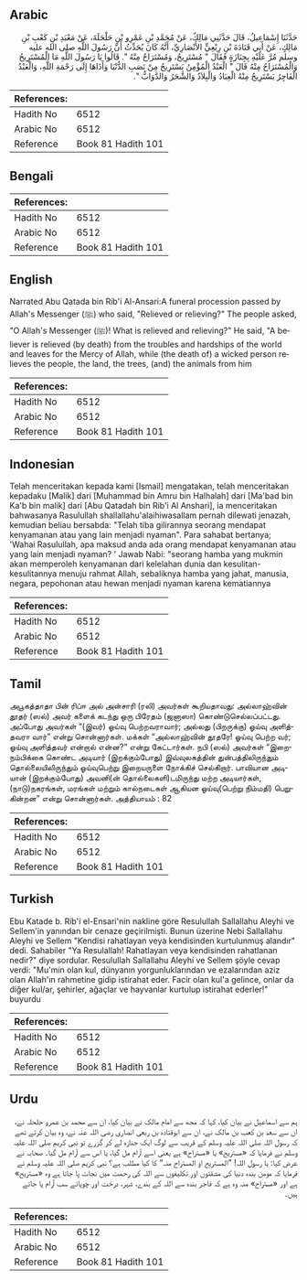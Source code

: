 ## Arabic


<div dir="rtl" lang="ar" style={{fontSize:'larger',backgroundColor:'#f8f9fa',padding:20}}>
حَدَّثَنَا إِسْمَاعِيلُ، قَالَ حَدَّثَنِي مَالِكٌ، عَنْ مُحَمَّدِ بْنِ عَمْرِو بْنِ حَلْحَلَةَ، عَنْ مَعْبَدِ بْنِ كَعْبِ بْنِ مَالِكٍ، عَنْ أَبِي قَتَادَةَ بْنِ رِبْعِيٍّ الأَنْصَارِيِّ، أَنَّهُ كَانَ يُحَدِّثُ أَنَّ رَسُولَ اللَّهِ صلى الله عليه وسلم مُرَّ عَلَيْهِ بِجِنَازَةٍ فَقَالَ ‏"‏ مُسْتَرِيحٌ، وَمُسْتَرَاحٌ مِنْهُ ‏"‏‏.‏ قَالُوا يَا رَسُولَ اللَّهِ مَا الْمُسْتَرِيحُ وَالْمُسْتَرَاحُ مِنْهُ قَالَ ‏"‏ الْعَبْدُ الْمُؤْمِنُ يَسْتَرِيحُ مِنْ نَصَبِ الدُّنْيَا وَأَذَاهَا إِلَى رَحْمَةِ اللَّهِ، وَالْعَبْدُ الْفَاجِرُ يَسْتَرِيحُ مِنْهُ الْعِبَادُ وَالْبِلاَدُ وَالشَّجَرُ وَالدَّوَابُّ ‏"‏‏.‏
</div>
<div style={{backgroundColor:'#f8f9fa',padding:20, marginBottom: 10}}><table> <thead> <tr> <th>References:</th> <th></th> </tr> </thead> <tbody><tr><td>Hadith No</td><td>6512</td></tr><tr><td>Arabic No</td><td>6512</td></tr><tr><td>Reference</td><td>Book 81 Hadith 101</td></tr></tbody></table></div>

## Bengali


<div dir="ltr" lang="bn" style={{fontSize:'larger',backgroundColor:'#f8f9fa',padding:20}}>

</div>
<div style={{backgroundColor:'#f8f9fa',padding:20, marginBottom: 10}}><table> <thead> <tr> <th>References:</th> <th></th> </tr> </thead> <tbody><tr><td>Hadith No</td><td>6512</td></tr><tr><td>Arabic No</td><td>6512</td></tr><tr><td>Reference</td><td>Book 81 Hadith 101</td></tr></tbody></table></div>

## English


<div dir="ltr" lang="en" style={{fontSize:'larger',backgroundColor:'#f8f9fa',padding:20}}>
Narrated Abu Qatada bin Rib'i Al-Ansari:A funeral procession passed by Allah's Messenger (ﷺ) who said, "Relieved or relieving?" The people asked, "O Allah's Messenger (ﷺ)! What is relieved and relieving?" He said, "A believer is relieved (by death) from the troubles and hardships of the world and leaves for the Mercy of Allah, while (the death of) a wicked person relieves the people, the land, the trees, (and) the animals from him
</div>
<div style={{backgroundColor:'#f8f9fa',padding:20, marginBottom: 10}}><table> <thead> <tr> <th>References:</th> <th></th> </tr> </thead> <tbody><tr><td>Hadith No</td><td>6512</td></tr><tr><td>Arabic No</td><td>6512</td></tr><tr><td>Reference</td><td>Book 81 Hadith 101</td></tr></tbody></table></div>

## Indonesian


<div dir="ltr" lang="id" style={{fontSize:'larger',backgroundColor:'#f8f9fa',padding:20}}>
Telah menceritakan kepada kami [Ismail] mengatakan, telah menceritakan kepadaku [Malik] dari [Muhammad bin Amru bin Halhalah] dari [Ma'bad bin Ka'b bin malik] dari [Abu Qatadah bin Rib'i Al Anshari], ia menceritakan bahwasanya Rasulullah shallallahu'alaihiwasallam pernah dilewati jenazah, kemudian beliau bersabda: "Telah tiba gilirannya seorang mendapat kenyamanan atau yang lain menjadi nyaman". Para sahabat bertanya; 'Wahai Rasulullah, apa maksud anda ada orang mendapat kenyamanan atau yang lain menjadi nyaman? ' Jawab Nabi: "seorang hamba yang mukmin akan memperoleh kenyamanan dari kelelahan dunia dan kesulitan-kesulitannya menuju rahmat Allah, sebaliknya hamba yang jahat, manusia, negara, pepohonan atau hewan menjadi nyaman karena kematiannya
</div>
<div style={{backgroundColor:'#f8f9fa',padding:20, marginBottom: 10}}><table> <thead> <tr> <th>References:</th> <th></th> </tr> </thead> <tbody><tr><td>Hadith No</td><td>6512</td></tr><tr><td>Arabic No</td><td>6512</td></tr><tr><td>Reference</td><td>Book 81 Hadith 101</td></tr></tbody></table></div>

## Tamil


<div dir="ltr" lang="ta" style={{fontSize:'larger',backgroundColor:'#f8f9fa',padding:20}}>
அபூகத்தாதா பின் ரிப்ஈ அல் அன்சாரி (ரலி) அவர்கள் கூறியதாவது: அல்லாஹ்வின் தூதர் (ஸல்) அவர் களைக் கடந்து ஒரு பிரேதம் (ஜனாஸா) கொண்டுசெல்லப்பட்டது. அப்போது அவர்கள் “(இவர்) ஓய்வு பெற்றவராவார்; அல்லது (பிறருக்கு) ஓய்வு அளித்தவரா வார்” என்று சொன்னார்கள். மக்கள் “அல்லாஹ்வின் தூதரே! ஓய்வு பெற்ற வர்; ஓய்வு அளித்தவர் என்றால் என்ன?” என்று கேட்டார்கள். நபி (ஸல்) அவர்கள் “இறைநம்பிக்கை கொண்ட அடியார் (இறக்கும்போது) இவ்வுலகத்தின் துன்பத்திலிருந்தும் தொல்லையிலிருந்தும் ஓய்வுபெற்று இறையருளை நோக்கிச் செல்கிறார். பாவியான அடியான் (இறக்கும்போது) அவனி(ன் தொல்லைகளி)டமிருந்து மற்ற அடியார்கள், (நாடு)நகரங்கள், மரங்கள் மற்றும் கால்நடைகள் ஆகியன ஓய்வு(பெற்று நிம்மதி) பெறுகின்றன” என்று சொன்னார்கள். அத்தியாயம் : 82
</div>
<div style={{backgroundColor:'#f8f9fa',padding:20, marginBottom: 10}}><table> <thead> <tr> <th>References:</th> <th></th> </tr> </thead> <tbody><tr><td>Hadith No</td><td>6512</td></tr><tr><td>Arabic No</td><td>6512</td></tr><tr><td>Reference</td><td>Book 81 Hadith 101</td></tr></tbody></table></div>

## Turkish


<div dir="ltr" lang="tr" style={{fontSize:'larger',backgroundColor:'#f8f9fa',padding:20}}>
Ebu Katade b. Rib'i el-Ensari'nin nakline göre Resulullah Sallallahu Aleyhi ve Sellem'in yanından bir cenaze geçirilmişti. Bunun üzerine Nebi Sallallahu Aleyhi ve Sellem "Kendisi rahatlayan veya kendisinden kurtulunmuş alandır" dedi. Sahabiler "Ya Resulallah! Rahatlayan veya kendisinden rahatlanan nedir?" diye sordular. Resulullah Sallallahu Aleyhi ve Sellem şöyle cevap verdi: "Mu'min olan kul, dünyanın yorgunluklarından ve ezalarından aziz olan Allah'ın rahmetine gidip istirahat eder. Facir olan kul'a gelince, onlar da diğer kul/ar, şehirler, ağaçlar ve hayvanlar kurtulup istirahat ederler!" buyurdu
</div>
<div style={{backgroundColor:'#f8f9fa',padding:20, marginBottom: 10}}><table> <thead> <tr> <th>References:</th> <th></th> </tr> </thead> <tbody><tr><td>Hadith No</td><td>6512</td></tr><tr><td>Arabic No</td><td>6512</td></tr><tr><td>Reference</td><td>Book 81 Hadith 101</td></tr></tbody></table></div>

## Urdu


<div dir="rtl" lang="ur" style={{fontSize:'larger',backgroundColor:'#f8f9fa',padding:20}}>
ہم سے اسماعیل نے بیان کیا، کہا کہ مجھ سے امام مالک نے بیان کیا، ان سے محمد بن عمرو حلحلہ نے، ان سے سعد بن کعب بن مالک نے، ان سے ابوقتادہ بن ربعی انصاری رضی اللہ عنہ نے، وہ بیان کرتے تھے کہ رسول اللہ صلی اللہ علیہ وسلم کے قریب سے لوگ ایک جنازہ لے کر گزرے تو نبی کریم صلی اللہ علیہ وسلم نے فرمایا کہ «مستريح» یا «مستراح» ہے یعنی اسے آرام مل گیا، یا اس سے آرام مل گیا۔ صحابہ نے عرض کیا: یا رسول اللہ! ”المستریح او المستراح منہ“ کا کیا مطلب ہے؟ نبی کریم صلی اللہ علیہ وسلم نے فرمایا کہ مومن بندہ دنیا کی مشقتوں اور تکلیفوں سے اللہ کی رحمت میں نجات پا جاتا ہے وہ «مستريح» ہے اور «مستراح» منہ وہ ہے کہ فاجر بندہ سے اللہ کے بندے، شہر، درخت اور چوپائے سب آرام پا جاتے ہیں۔
</div>
<div style={{backgroundColor:'#f8f9fa',padding:20, marginBottom: 10}}><table> <thead> <tr> <th>References:</th> <th></th> </tr> </thead> <tbody><tr><td>Hadith No</td><td>6512</td></tr><tr><td>Arabic No</td><td>6512</td></tr><tr><td>Reference</td><td>Book 81 Hadith 101</td></tr></tbody></table></div>